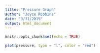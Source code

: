 ```yaml
---
title: "Pressure Graph"
author: "Joyce Robbins"
date: "3/31/2019"
output: html_document
---
```


```r
knitr::opts_chunk$set(echo = TRUE)
```


```r
plot(pressure, type = "l", color = "red")
```

